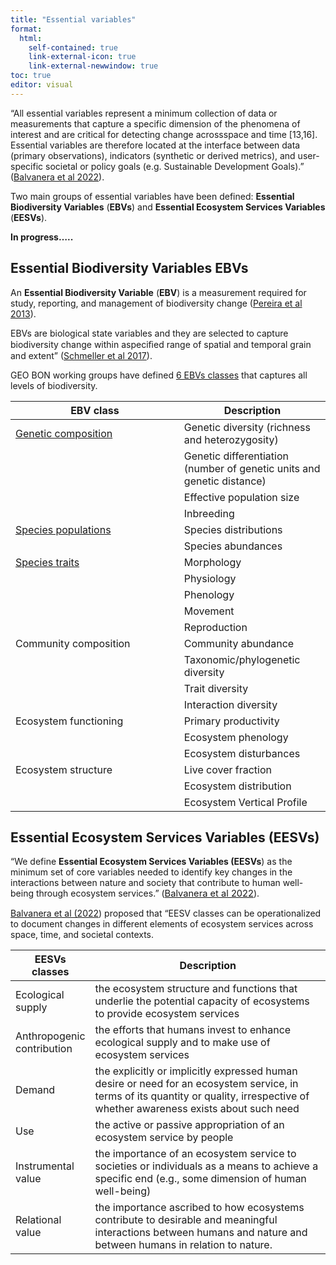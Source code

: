 ```yaml
---
title: "Essential variables"
format:
  html:
    self-contained: true
    link-external-icon: true
    link-external-newwindow: true
toc: true
editor: visual
---
```


"All essential variables represent a minimum collection of data or measurements that capture a specific dimension of the phenomena of interest and are critical for detecting change acrossspace and time \[13,16\]. Essential variables are therefore located at the interface between data (primary observations), indicators (synthetic or derived metrics), and user-specific societal or policy goals (e.g. Sustainable Development Goals)." ([Balvanera et al 2022](https://www.sciencedirect.com/science/article/abs/pii/S1877343522000045)).

Two main groups of essential variables have been defined: **Essential Biodiversity Variables** (**EBVs**) and **Essential Ecosystem Services Variables** (**EESVs**).

**In progress.....**

::: panel-tabset
## Essential Biodiversity Variables **EBVs**

An **Essential Biodiversity Variable** (**EBV**) is a measurement required for study, reporting, and management of biodiversity change ([Pereira et al 2013](https://www.science.org/doi/abs/10.1126/science.1229931)).

EBVs are biological state variables and they are selected to capture biodiversity change within aspeciﬁed range of spatial and temporal grain and extent" ([Schmeller et al 2017](https://link.springer.com/article/10.1007/s10531-017-1386-9#:~:text=An%20EBV%20cube%20encapsulates%20a,across%20space%20and%20through%20time.)).

GEO BON working groups have defined [6 EBVs classes](https://geobon.org/ebvs/what-are-ebvs/) that captures all levels of biodiversity.

| EBV class                                                                         | Description                                                            |
|--------------------------------------|---------------------------------|
| [Genetic composition](https://onlinelibrary.wiley.com/doi/full/10.1111/brv.12852) | Genetic diversity (richness and heterozygosity)                        |
|                                                                                   | Genetic differentiation (number of genetic units and genetic distance) |
|                                                                                   | Effective population size                                              |
|                                                                                   | Inbreeding                                                             |
| [Species populations](https://www.nature.com/articles/s41559-019-0826-1)          | Species distributions                                                  |
|                                                                                   | Species abundances                                                     |
| [Species traits](https://www.nature.com/articles/s41559-018-0667-3)               | Morphology                                                             |
|                                                                                   | Physiology                                                             |
|                                                                                   | Phenology                                                              |
|                                                                                   | Movement                                                               |
|                                                                                   | Reproduction                                                           |
| Community composition                                                             | Community abundance                                                    |
|                                                                                   | Taxonomic/phylogenetic diversity                                       |
|                                                                                   | Trait diversity                                                        |
|                                                                                   | Interaction diversity                                                  |
| Ecosystem functioning                                                             | Primary productivity                                                   |
|                                                                                   | Ecosystem phenology                                                    |
|                                                                                   | Ecosystem disturbances                                                 |
| Ecosystem structure                                                               | Live cover fraction                                                    |
|                                                                                   | Ecosystem distribution                                                 |
|                                                                                   | Ecosystem Vertical Profile                                             |

## Essential Ecosystem Services Variables (EESVs)

"We define **Essential Ecosystem Services Variables (EESVs**) as the minimum set of core variables needed to identify key changes in the interactions between nature and society that contribute to human well-being through ecosystem services." ([Balvanera et al 2022](#0){style="font-size: 11pt;"}).

[Balvanera et al (2022](https://www.sciencedirect.com/science/article/abs/pii/S1877343522000045)) proposed that "EESV classes can be operationalized to document changes in different elements of ecosystem services across space, time, and societal contexts.

| **EESVs classes**          | Description                                                                                                                                                                         |
|---------------|---------------------------------------------------------|
| Ecological supply          | the ecosystem structure and functions that underlie the potential capacity of ecosystems to provide ecosystem services                                                              |
| Anthropogenic contribution | the efforts that humans invest to enhance ecological supply and to make use of ecosystem services                                                                                   |
| Demand                     | the explicitly or implicitly expressed human desire or need for an ecosystem service, in terms of its quantity or quality, irrespective of whether awareness exists about such need |
| Use                        | the active or passive appropriation of an ecosystem service by people                                                                                                               |
| Instrumental value         | the importance of an ecosystem service to societies or individuals as a means to achieve a specific end (e.g., some dimension of human well-being)                                  |
| Relational value           | the importance ascribed to how ecosystems contribute to desirable and meaningful interactions between humans and nature and between humans in relation to nature.                   |
:::
